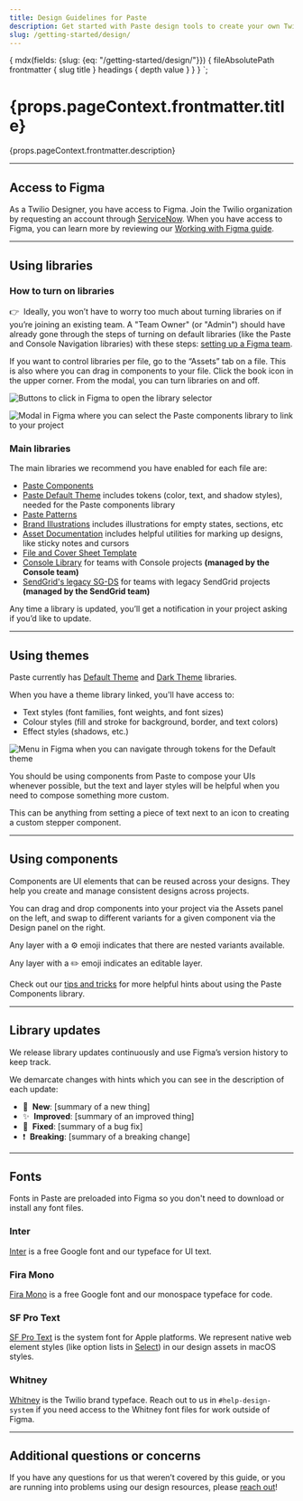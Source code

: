 ```yaml
---
title: Design Guidelines for Paste
description: Get started with Paste design tools to create your own Twilio customer experiences and prototypes.
slug: /getting-started/design/
---
```




  {
    mdx(fields: {slug: {eq: "/getting-started/design/"}}) {
      fileAbsolutePath
      frontmatter {
        slug
        title
      }
      headings {
        depth
        value
      }
    }
  }
`;

<content>

<h1>{props.pageContext.frontmatter.title}</h1>

<Paragraph>{props.pageContext.frontmatter.description}</Paragraph>

</content>

---

<contentwrapper>

<PageAside data={props.data.mdx} />

<content>

## Access to Figma

As a Twilio Designer, you have access to Figma. Join the Twilio organization by requesting an
account through [ServiceNow](https://twilio.service-now.com/sp/). When you have access to Figma, you can learn more by reviewing our [Working with Figma guide](https://www.figma.com/file/WiJFrYa9YpIcFUmT06gTn0/Working-with-Figma).

---

## Using libraries

### How to turn on libraries

👉&nbsp;&nbsp;Ideally, you won’t have to worry too much about turning libraries on if you’re
joining an existing team. A "Team Owner" (or "Admin") should have already gone through
the steps of turning on default libraries (like the Paste and Console Navigation
libraries) with these steps: [setting up a Figma team](https://docs.google.com/document/d/1IOBY2kxdHB6b8nlSWIFOLK7TKTV-Xxv7czzCZIVTAxg/edit#heading=h.f209dtpr7col).

If you want to control libraries per file, go to the “Assets” tab on a file. This is
also where you can drag in components to your file. Click the book icon in the upper
corner. From the modal, you can turn libraries on and off.

![Buttons to click in Figma to open the library selector](../../../assets/images/design-guidelines/figma-open-library-modal.png)

![Modal in Figma where you can select the Paste components library to link to your project](../../../assets/images/design-guidelines/figma-link-paste-libraries.png)

### Main libraries

The main libraries we recommend you have enabled for each file are:

- [Paste Components](https://www.figma.com/file/E6KUvMhioUmAgN0nwmReTM/Paste-Components)
- [Paste Default Theme](https://www.figma.com/file/OZKRQFOkOAl413m5JVIYE6/Paste-Default-Theme) includes tokens (color, text, and shadow styles), needed for the Paste components library
- [Paste Patterns](https://www.figma.com/file/S4z0Kqjb9AYosnkRQldLte/Paste-Patterns)
- [Brand Illustrations](https://www.figma.com/file/XeA9WNBcoojrdJbiz5Nj5q/Brand-Illustrations) includes illustrations for empty states, sections, etc
- [Asset Documentation](https://www.figma.com/file/GfY11A2VW638eFK48nDtdE/Asset-Documentation) includes helpful utilities for marking up designs, like sticky notes and cursors
- [File and Cover Sheet Template](https://www.figma.com/file/RfZYRjUH56rZ0qe0veqRJA/File-and-Cover-Sheet-Template)
- [Console Library](https://www.figma.com/file/vvdKgsO8OLcn7Q6FmuhWtl/Console-Library) for teams with Console projects **(managed by the Console team)**
- [SendGrid's legacy SG-DS](https://www.figma.com/file/YgSlHVVKgdCY2BzdTbHsPf/SG-DS) for teams with legacy SendGrid projects **(managed by the SendGrid team)**

Any time a library is updated, you’ll get a notification in your project asking if you’d like to update.

---

## Using themes

Paste currently has [Default Theme](https://www.figma.com/file/OZKRQFOkOAl413m5JVIYE6/Paste-Default-Theme) and
[Dark Theme](https://www.figma.com/file/TZMBaCxXkX8u5aVRVYboid/Paste-Dark-Theme?node-id=0%3A1) libraries.

When you have a theme library linked, you'll have access to:

- Text styles (font families, font weights, and font sizes)
- Colour styles (fill and stroke for background, border, and text colors)
- Effect styles (shadows, etc.)

![Menu in Figma when you can navigate through tokens for the Default theme](../../../assets/images/design-guidelines/token-styles.png)

You should be using components from Paste to compose your UIs whenever possible, but the text and layer styles will be helpful when you need to compose something more custom.

This can be anything from setting a piece of text next to an icon to creating a custom stepper component.

---

## Using components

Components are UI elements that can be reused across your designs. They help you create and manage consistent designs across projects.

You can drag and drop components into your project via the Assets panel on the left, and swap to different variants for a given component via the Design panel on the right.

Any layer with a ⚙️ emoji indicates that there are nested variants available.

Any layer with a ✏️ emoji indicates an editable layer.

Check out our [tips and tricks](https://www.figma.com/file/WiJFrYa9YpIcFUmT06gTn0/Working-with-Figma?node-id=155%3A126) for more helpful hints about using the Paste Components library.

---

## Library updates

We release library updates continuously and use Figma’s version history to keep track.

We demarcate changes with hints which you can see in the description of each update:

- 🚀&nbsp;&nbsp;**New**: [summary of a new thing]
- ✨&nbsp;&nbsp;**Improved**: [summary of an improved thing]
- 🐛&nbsp;&nbsp;**Fixed**: [summary of a bug fix]
- ❗️&nbsp;&nbsp;**Breaking**: [summary of a breaking change]

---

## Fonts

Fonts in Paste are preloaded into Figma so you don't need to download or install any font files.

### Inter

[Inter](https://fonts.google.com/specimen/Inter) is a free Google font and our typeface for UI text.

### Fira Mono

[Fira Mono](https://fonts.google.com/specimen/Fira+Mono?query=fira+mono) is a free Google font and our monospace typeface for code.

### SF Pro Text

[SF Pro Text](https://developer.apple.com/fonts/) is the system font for Apple platforms. We represent native web element styles (like option lists in [Select](/components/select/)) in our design assets in macOS styles.

### Whitney

[Whitney](https://www.twilio.com/brand/elements/typography) is the Twilio brand typeface. Reach out to us in `#help-design-system` if you need access to the Whitney font files for work outside of Figma.

---

## Additional questions or concerns

If you have any questions for us that weren’t covered by this guide, or you are running into problems using our design resources, please [reach out](/getting-started/working-guide)!

</content>

</contentwrapper>
